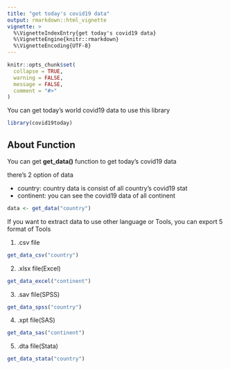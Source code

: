 ```yaml
---
title: "get today's covid19 data"
output: rmarkdown::html_vignette
vignette: >
  %\VignetteIndexEntry{get today's covid19 data}
  %\VignetteEngine{knitr::rmarkdown}
  %\VignetteEncoding{UTF-8}
---
```


```r
knitr::opts_chunk$set(
  collapse = TRUE,
  warning = FALSE,
  message = FALSE,
  comment = "#>"
)
```

You can get today's world covid19 data to use this library

```r
library(covid19today)
```

## About Function

You can get **get_data()** function to get today's covid19 data

there's 2 option of data

- country: country data is consist of all country's covid19 stat
- continent: you can see the covid19 data of all continent

```r
data <- get_data("country")
```

If you want to extract data to use other language or Tools,
you can export 5 format of Tools

1. .csv file
```r
get_data_csv("country")
```

2. .xlsx file(Excel)
```r
get_data_excel("continent")
```

3. .sav file(SPSS)
```r
get_data_spss("country")
```

4. .xpt file(SAS)
```r
get_data_sas("continent")
```

5. .dta file(Stata)
```r
get_data_stata("country")
```
